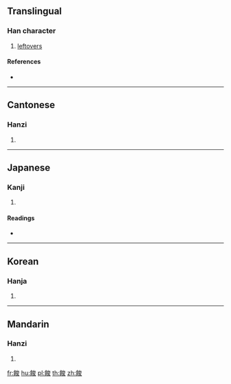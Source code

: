 {{character info/new}}
{{also|馂}}
==Translingual==

===Han character===
{{Han char|rn=184|rad=食|as=07|sn=16|four=83747|canj=OIICE}}

# [[leftovers]]

====References====
* {{Han ref|kx=1420.140|dkj=44174|dj=1945.140|hdz=74457.130|uh=9915|ud=39189|bh=E8C5|bd=59589}}

----

==Cantonese==

===Hanzi===
{{yue-hanzi|jyut=|y=jeun3|sim=馂}}

# {{defn|lang=yue|sort=食07}}

----

==Japanese==

===Kanji===
{{ja-kanji|grade=|rs=食07}}

# {{defn|lang=ja|sort=食07}}

====Readings====
* {{ja-readings|on=[[しゅん]] (shun), [[せん]] (sen), [[ぜん]] (zen)|kun=[[たべのこし]] (tabenokoshi)}}

----

==Korean==

===Hanja===
{{ko-hanja|hangeul=준|eumhun=|rv=jun|mr=chun|y=cwun}}

# {{defn|lang=ko|sort=食07}}

----

==Mandarin==

===Hanzi===
{{cmn-hanzi|sim=馂|pin=[[jùn]] ([[jun4]]), [[yé]] ([[ye2]])|wg=chün<sup>4</sup>, yeh<sup>2</sup>}}

# {{defn|lang=cmn|sort=食07}}

[[fr:餕]]
[[hu:餕]]
[[pl:餕]]
[[th:餕]]
[[zh:餕]]